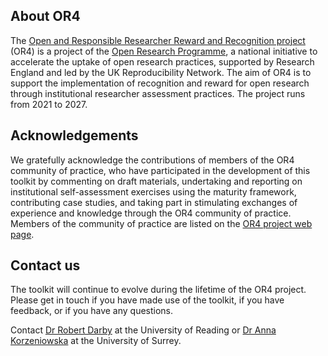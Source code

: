 :::{.column-body-outset}
# About OR4

The [Open and Responsible Researcher Reward and Recognition project](https://www.ukrn.org/open-and-responsible-researcher-reward-and-recognition-or4/) (OR4) is a project of the [Open Research Programme](https://www.ukrn.org/open-research-programme/), a national initiative to accelerate the uptake of open research practices, supported by Research England and led by the UK Reproducibility Network. The aim of OR4 is to support the implementation of recognition and reward for open research through institutional researcher assessment practices. The project runs from 2021 to 2027. 

## Acknowledgements

We gratefully acknowledge the contributions of members of the OR4 community of practice, who have participated in the development of this toolkit by commenting on draft materials, undertaking and reporting on institutional self-assessment exercises using the maturity framework, contributing case studies, and taking part in stimulating exchanges of experience and knowledge through the OR4 community of practice. Members of the community of practice are listed on the [OR4 project web page](https://www.ukrn.org/open-and-responsible-researcher-reward-and-recognition-or4/).

## Contact us

The toolkit will continue to evolve during the lifetime of the OR4 project. Please get in touch if you have made use of the toolkit, if you have feedback, or if you have any questions. 

Contact [Dr Robert Darby](mailto:r.m.darby@reading.ac.uk) at the University of Reading or [Dr Anna Korzeniowska](mailto:anna.korzeniowska@surrey.ac.uk) at the University of Surrey. 
:::

